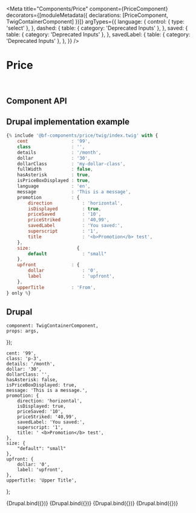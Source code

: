 
<Meta
    title="Components/Price"
    component={PriceComponent}
    decorators={[moduleMetadata({ declarations: [PriceComponent, TwigContainerComponent] })]}
    argTypes={{
        language: {
            control: { type: 'select' },
        },
        dashed: {
            table: { category: 'Deprecated Inputs' },
        },
        saved: {
            table: { category: 'Deprecated Inputs' },
        },
        savedLabel: {
            table: { category: 'Deprecated Inputs' },
        },
    }}
/>

# Price

<br />

## Component API

<ArgsTable of={PriceComponent} />

## Drupal implementation example

```jsx
{% include '@bf-components/price/twig/index.twig' with {
    cent                : '99',
    class               : '',
    details             : '/month',
    dollar              : '30',
    dollarClass         : 'my-dollar-class',
    fullWidth           : false,
    hasAsterisk         : true,
    isPriceBoxDisplayed : true,
    language            : 'en',
    message             : 'This is a message',
    promotion           : {
        direction           : 'horizontal',
        isDisplayed         : true,
        priceSaved          : '10',
        priceStriked        : '40,99',
        savedLabel          : 'You saved:',
        superscript         : '1',
        title               : '<b>Promotion</b> test',
    },
    size:                 {
        default             : "small"
    },
    upfront             : {
        dollar              : '0',
        label               : 'upfront',
    },
    upperTitle          : 'From',
} only %}
```

## Drupal

    component: TwigContainerComponent,
    props: args,
});

    cent: '99',
    class: 'p-3',
    details: '/month',
    dollar: '30',
    dollarClass: '',
    hasAsterisk: false,
    isPriceBoxDisplayed: true,
    message: 'This is a message.',
    promotion: {
        direction: 'horizontal',
        isDisplayed: true,
        priceSaved: '10',
        priceStriked: '40,99',
        savedLabel: 'You saved:',
        superscript: '1',
        title: ' <b>Promotion</b> test',
    },
    size: {
        "default": "small"
    },
    upfront: {
        dollar: '0',
        label: 'upfront',
    },
    upperTitle: 'Upper Title',
};

<Canvas withSource="none">
    <Story
        name="Drupal"
        height="200px"
        args={{
            elementPath: 'components/price/_doc/template.drupal',
            ...commonProps,
        }}
    >
        {Drupal.bind({})}
    </Story>
</Canvas>

<Canvas withSource="none">
    <Story
        name="Drupal - Size per breakpoint"
        height="200px"
        args={{
            elementPath: 'components/price/_doc/template.drupal',
            ...commonProps,
            size: {
                "default": "large",
                "sm": "small",
                "md": "medium",
                "lg": "small",
                "xl": "large",
                "xxl": "medium"
            },
        }}
    >
        {Drupal.bind({})}
    </Story>
</Canvas>

<Canvas withSource="none">
    <Story
        name="Drupal - All Prices"
        height="800px"
        args={{
            elementPath: 'components/price/_doc/template-all.drupal',
            ...commonProps,
            language: undefined,
            size: undefined,
        }}
    >
        {Drupal.bind({})}
    </Story>
</Canvas>

<Canvas withSource="none">
    <Story
        name="Drupal - Null validator"
        height="800px"
        args={{
            elementPath: 'components/price/_doc/template-null.drupal',
            reversed: undefined,
        }}
    >
        {Drupal.bind({})}
    </Story>
</Canvas>
